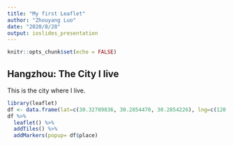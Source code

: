 ---
title: "My first Leaflet"
author: "Zhouyang Luo"
date: "2020/8/28"
output: ioslides_presentation
---

```{r setup, include=FALSE}
knitr::opts_chunk$set(echo = FALSE)
```


## Hangzhou: The City I live
This is the city where I live. 

```{r, echo=FALSE, message=FALSE}
library(leaflet)
df <- data.frame(lat=c(30.32789836, 30.2854470, 30.2854226), lng=c(120.0720704, 120.0141647, 120.14537745), place = c("This is where I live", "This is where I work", "This is where I worship"))
df %>%
  leaflet() %>% 
  addTiles() %>%
  addMarkers(popup= df$place)

```

